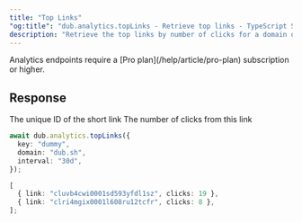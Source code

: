 ```yaml
---
title: "Top Links"
"og:title": "dub.analytics.topLinks - Retrieve top links - TypeScript SDK"
description: "Retrieve the top links by number of clicks for a domain or the authenticated workspace."
---
```



<Note>
  Analytics endpoints require a [Pro plan](/help/article/pro-plan) subscription
  or higher.
</Note>

<AnalyticsArguments />

## Response

<ResponseField name="link" type="string" required>
  The unique ID of the short link
</ResponseField>

<ResponseField name="clicks" type="number" required>
  The number of clicks from this link
</ResponseField>

<RequestExample>

```typescript
await dub.analytics.topLinks({
  key: "dummy",
  domain: "dub.sh",
  interval: "30d",
});
```

</RequestExample>

<ResponseExample>

```typescript
[
  { link: "cluvb4cwi0001sd593yfdl1sz", clicks: 19 },
  { link: "clri4mgix0001l608ru12tcfr", clicks: 8 },
];
```

</ResponseExample>
